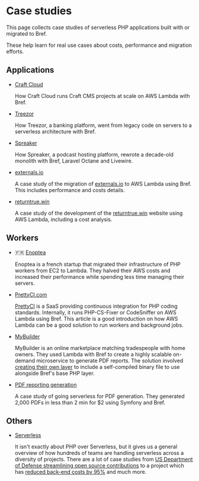 
<NextSeo description="A collection of case studies of serverless PHP applications built using Bref. Learn about performance, costs and migrations from existing projects." />

# Case studies

This page collects case studies of serverless PHP applications built with or migrated to Bref.

These help learn for real use cases about costs, performance and migration efforts.

## Applications

- [Craft Cloud](./case-studies/craft-cloud.mdx)

  How Craft Cloud runs Craft CMS projects at scale on AWS Lambda with Bref.

- [Treezor](./case-studies/treezor.mdx)

  How Treezor, a banking platform, went from legacy code on servers to a serverless architecture with Bref.

- [Spreaker](https://careers.spreaker.com/engineering/rebuilding-spreaker-web-listening-experience-with-php-and-serverless/)

  How Spreaker, a podcast hosting platform, rewrote a decade-old monolith with Bref, Laravel Octane and Livewire.

- [externals.io](https://mnapoli.fr/serverless-case-study-externals/)

  A case study of the migration of [externals.io](https://externals.io/) to AWS Lambda using Bref. This includes performance and costs details.

- [returntrue.win](https://mnapoli.fr/serverless-case-study-returntrue/)

  A case study of the development of the [returntrue.win](https://returntrue.win/) website using AWS Lambda, including a cost analysis.

## Workers

- 🇫🇷 [Enoptea](https://www.enoptea.fr/serverless-et-php/)

  Enoptea is a french startup that migrated their infrastructure of PHP workers from EC2 to Lambda. They halved their AWS costs and increased their performance while spending less time managing their servers.

- [PrettyCI.com](https://mnapoli.fr/serverless-case-study-prettyci/)

  [PrettyCI](https://prettyci.com/) is a SaaS providing continuous integration for PHP coding standards. Internally, it runs PHP-CS-Fixer or CodeSniffer on AWS Lambda using Bref. This article is a good introduction on how AWS Lambda can be a good solution to run workers and background jobs.

- [MyBuilder](https://mybuilder.com)

  MyBuilder is an online marketplace matching tradespeople with home owners. They used Lambda with Bref to create a highly scalable on-demand microservice to generate PDF reports. The solution involved [creating their own layer](https://tech.mybuilder.com/compiling-wkhtmltopdf-aws-lambda-with-bref-easier-than-you-think/) to include a self-compiled binary file to use alongside Bref's base PHP layer.
  
- [PDF reporting generation](https://devops-life.com/blog/2020/03/06/how-serverless-saved-us-for-$2-with-bref-sh/)

  A case study of going serverless for PDF generation. They generated 2,000 PDFs in less than 2 min for $2 using Symfony and Bref.

## Others

- [Serverless](https://www.serverless.com/category/user-stories)

  It isn't exactly about PHP over Serverless, but it gives us a general overview of how hundreds of teams are handling serverless across a diversity of projects. There are a lot of case studies from [US Department of Defense streamlining open source contributions](https://www.serverless.com/blog/dept-of-defense-doc-bot/) to a project which has [reduced back-end costs by 95%](https://www.serverless.com/blog/abstract-partner-program-announcement/) and much more.
